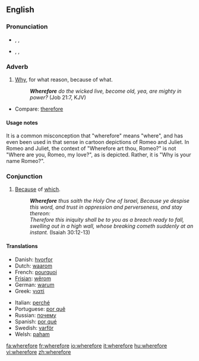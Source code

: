 ==English==

===Pronunciation===
*{{enPR|wâ(r)'fô(r)"}}, {{IPA|/ˈweə(r)ˌfɔː(r)/}}, {{SAMPA|/"we@(r)%fO:(r)/}}
*{{enPR|hwâ(r)'fô(r)"}}, {{IPA|/ˈʍeə(r)ˌfɔː(r)/}}, {{SAMPA|/"We@(r)%fO:(r)/}}

===Adverb===
{{en-adv|-}}

# {{archaic}} [[why|Why]], for what reason, because of what.
#: '''''Wherefore''' do the wicked live, become old, yea, are mighty in power?'' (Job 21:7, KJV)
*Compare: [[therefore]]

====Usage notes====
It is a common misconception that "wherefore" means "where", and has even been used in that sense in cartoon depictions of Romeo and Juliet. In Romeo and Juliet, the context of "Wherefore art thou, Romeo?" is not "Where are you, Romeo, my love?", as is depicted. Rather, it is "Why is your name Romeo?".

===Conjunction===
{{en-conj}}

# {{archaic}} [[because|Because]] of [[which]].
#: '''''Wherefore''' thus saith the Holy One of Israel, Because ye despise this word, and trust in oppression and perverseness, and stay thereon: <br>Therefore this iniquity shall be to you as a breach ready to fall, swelling out in a high wall, whose breaking cometh suddenly at an instant.'' (Isaiah 30:12-13)

====Translations====
{{trans-top|because of which}}
*Danish: [[hvorfor]]
*Dutch: [[waarom]]
*French: [[pourquoi]]
*[[Frisian]]: [[wêrom]]
*German: [[warum]]
*Greek: [[γιατί]]
{{trans-mid}}
*Italian: [[perché]]
*Portuguese: [[por quê]]
*Russian: [[почему]]
*Spanish: [[por qué]]
*Swedish: [[varför]]
*Welsh: [[paham]]
{{trans-bottom}}

[[fa:wherefore]]
[[fr:wherefore]]
[[io:wherefore]]
[[it:wherefore]]
[[hu:wherefore]]
[[vi:wherefore]]
[[zh:wherefore]]